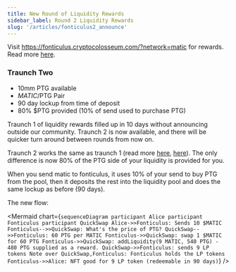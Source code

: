 ```yaml
---
title: New Round of Liquidity Rewards
sidebar_label: Round 2 Liquidity Rewards
slug: '/articles/fonticulus2_announce'
---
```


Visit https://fonticulus.cryptocolosseum.com/?network=matic for rewards. Read more [here](/economy/liquidity_mining).

### Traunch Two
* 10mm PTG available
* $MATIC/$PTG Pair
* 90 day lockup from time of deposit
* 80% $PTG provided (10% of send used to purchase PTG)

Traunch 1 of liquidity rewards filled up in 10 days without announcing outside our community. Traunch 2 is now available, and there will be quicker turn around between rounds from now on.

Traunch 2 works the same as traunch 1 (read more [here](./fonticulus_announce), [here](/economy/liquidity_mining)). The only difference is now 80% of the PTG side of your liquidity is provided for you.

When you send matic to fonticulus, it uses 10% of your send to buy PTG from the pool, then it deposits the rest into the liquidity pool and does the same lockup as before (90 days).

The new flow:

<Mermaid chart={`
sequenceDiagram
    participant Alice
    participant Fonticulus
    participant QuickSwap
    Alice->>Fonticulus: Sends 10 $MATIC
    Fonticulus-->>QuickSwap: What's the price of PTG?
    QuickSwap-->>Fonticulus: 60 PTG per MATIC
    Fonticulus->>QuickSwap: swap 1 $MATIC for 60 PTG
    Fonticulus->>QuickSwap: addLiquidity(9 MATIC, 540 PTG) - 480 PTG supplied as a reward.
    QuickSwap->>Fonticulus: sends 9 LP tokens
    Note over QuickSwap,Fonticulus: Fonticulus holds the LP tokens
    Fonticulus->>Alice: NFT good for 9 LP token (redeemable in 90 days)
`} />
